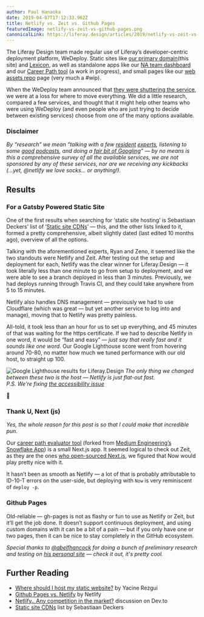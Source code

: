 ```yaml
---
author: Paul Hanaoka
date: 2019-04-07T17:12:33.962Z
title: Netlify vs. Zeit vs. Github Pages
featuredImage: netlify-vs-zeit-vs-github-pages.png
canonicalLink: https://liferay.design/articles/2019/netlify-vs-zeit-vs-github-pages/
---
```


The Liferay Design team made regular use of Liferay’s developer-centric deployment platform, WeDeploy. Static sites like [our primary domain]()(this site) and [Lexicon](https://lexicondesign.io), as well as standalone apps like our [NA team dashboard](https://dashboard.liferay.design) and our [Career Path tool](https://path.liferay.design) (a work in progress), and small pages like our [web assets repo](https://assets-liferaydotdesign.wedeploy.io/) page (very much a #wip).

When the WeDeploy team announced that [they were shuttering the service](https://wedeploy.com/blog/discontinuing-wedeploy/), we were at a loss for where to move everything. We did a little research, compared a few services, and thought that it might help other teams who were using WeDeploy (and even people who are just trying to decide between existing services) choose from one of the many options available.

### Disclaimer

_By “research” we mean “talking with a few [resident](https://rhino.codes) [experts](https://zenorocha.com/), listening to some [good](https://syntax.fm/show/034/why-static-site-generators-are-awesome) [podcasts](https://spec.fm/podcasts/design-details/113490), and doing a [fair bit of Googling](#further-reading)” — by no means is this a comprehensive survey of all the available services, we are not sponsored by any of these services, nor are we receiving any kickbacks (...yet, @netlify we love socks... or anything!)._

## Results

### For a Gatsby Powered Static Site

One of the first results when searching for ‘static site hosting’ is Sebastiaan Deckers’ list of ‘[Static site CDNs](https://gitlab.com/commonshost/core/issues/1)’ — this, and the other lists linked to it, formed a pretty comprehensive, albeit slightly dated (last edited 10 months ago), overview of all the options.

Talking with the aforementioned experts, Ryan and Zeno, it seemed like the two standouts were Netlify and Zeit. After testing out the setup and deployment for each, Netlify was the clear winner for Liferay.Design — it took literally less than one minute to go from setup to deployment, and we were able to see a branch deployed in less than 3 minutes. Previously, we had deploys running through Travis CI, and they could take anywhere from 5 to 15 minutes.

Netlify also handles DNS management — previously we had to use Cloudflare (which was great — but yet another service to log into and manage), moving that to Netlify was pretty painless.

All-told, it took less than an hour for us to set up everything, and 45 minutes of that was waiting for the https certificate. If we had to describe Netlify in one word, it would be “fast and easy” — _just say that really fast and it sounds like one word_. Our Google Lighthouse score went from hovering around 70-80, no matter how much we tuned performance with our old host, to straight up 100.

![Google Lighthouse results for Liferay.Design](netlify-is-pure-speed.png)
_The only thing we changed between these two is the host — Netlify is just flat-out fast. <br />P.S. We're fixing [the accessibility issue](https://github.com/liferay-design/liferay.design/milestone/1)_

😬

### Thank U, Next (js)

_Yes, the whole reason for this post is so that I could make that incredible pun._

Our [career path evaluator tool](https://path.liferay.design) (forked from [Medium Engineering’s Snowflake App](https://github.com/Medium/snowflake)) is a small Next.js app. It seemed logical to check out Zeit, as they are the ones [who open-sourced Next.js](https://zeit.co/blog/next), we figured that Now would play pretty nice with it.

It hasn’t been as smooth as Netlify — a lot of that is probably attributable to ID-10-T errors on the user-side, but deploying with `Now` is very reminiscent of `deploy -p`.

### Github Pages

Old-reliable — gh-pages is not as flashy or fun to use as Netlify or Zeit, but it’ll get the job done. It doesn’t support continuous deployment, and using custom domains with it can be a bit of a pain — but if you only have one or two pages, then it can be nice to stay completely in the GitHub ecosystem.

_Special thanks to [@abelfhancock](team/hancock-abel) for doing a bunch of preliminary research and testing on [his personal site](https://www.hancockaudio.com) — check it out, it's pretty cool._

## <a id="further-reading"></a>Further Reading

-   [Where should I host my static website?](https://yrezgui.com/blog/2018/04/where-should-i-host-my-static-website.html) by Yacine Rezgui
-   [Github Pages vs. Netlify](https://www.netlify.com/github-pages-vs-netlify/) by Netlify
-   [Netlify.. Any competition in the market?](https://dev.to/imthedeveloper/netlify-any-competition-in-the-market-aij) discussion on Dev.to
-   [Static site CDNs](https://gitlab.com/commonshost/core/issues/1) list by Sebastiaan Deckers
